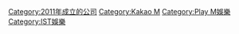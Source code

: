 [[Category:2011年成立的公司|Category:2011年成立的公司]]
[[Category:Kakao_M|Category:Kakao M]]
[[Category:Play_M娛樂|Category:Play M娛樂]]
[[Category:IST娛樂|Category:IST娛樂]]
